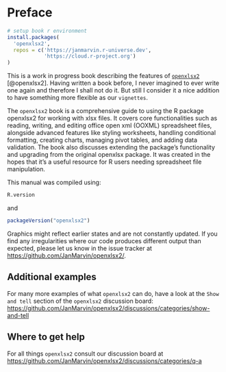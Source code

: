 # Preface {.unnumbered}

```r
# setup book r environment
install.packages(
  'openxlsx2',
  repos = c('https://janmarvin.r-universe.dev',
            'https://cloud.r-project.org')
)
```

This is a work in progress book describing the features of [`openxlsx2`](https://github.com/JanMarvin/openxlsx2/) [@openxlsx2]. Having written a book before, I never imagined to ever write one again and therefore I shall not do it. But still I consider it a nice addition to have something more flexible as our `vignettes`.

The `openxlsx2` book is a comprehensive guide to using the R package openxlsx2 for working with xlsx files. It covers core functionalities such as reading, writing, and editing office open xml (OOXML) spreadsheet files, alongside advanced features like styling worksheets, handling conditional formatting, creating charts, managing pivot tables, and adding data validation. The book also discusses extending the package's functionality and upgrading from the original openxlsx package. It was created in the hopes that it's a useful resource for R users needing spreadsheet file manipulation.

This manual was compiled using:

```r
R.version
```

and

```r
packageVersion("openxlsx2")
```

Graphics might reflect earlier states and are not constantly updated. If you find any irregularities where our code produces different output than expected, please let us know in the issue tracker at <https://github.com/JanMarvin/openxlsx2/>.

## Additional examples

For many more examples of what `openxlsx2` can do, have a look at the `Show and tell` section of the `openxlsx2` discussion board: <https://github.com/JanMarvin/openxlsx2/discussions/categories/show-and-tell>

## Where to get help

For all things `openxlsx2` consult our discussion board at <https://github.com/JanMarvin/openxlsx2/discussions/categories/q-a>
